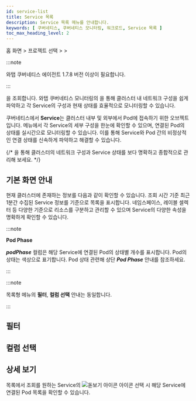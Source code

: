 ```yaml
---
id: service-list
title: Service 목록
description: Service 목록 메뉴를 안내합니다.
keywords: [ 쿠버네티스, 쿠버네티스 모니터링, 워크로드, Service 목록 ]
toc_max_heading_level: 2
---
```


홈 화면 &gt; 프로젝트 선택 &gt; <Cmdname sid="side_workload" className="uitext" /> &gt; <Cmdname sid="side_kubeServiceList" className="uitext" />

:::note 

와탭 쿠버네티스 에이전트 1.7.8 버전 이상이 필요합니다. 

:::

<Cmdname sid="side_kubeServiceList" className="uitext" />을 조회합니다. 와탭 쿠버네티스 모니터링의 <Cmdname sid="side_kubeServiceList" className="uitext" />을 통해 클러스터 내 네트워크 구성을 쉽게 파악하고 각 Service의 구성과 현재 상태를 효율적으로 모니터링할 수 있습니다.

쿠버네티스에서 **Service**는 클러스터 내부 및 외부에서 Pod에 접속하기 위한 오브젝트입니다. <Cmdname sid="side_kubeServiceList" className="uitext" /> 메뉴에서 각 Service의 세부 구성을 한눈에 확인할 수 있으며, 연결된 Pod의 상태를 실시간으로 모니터링할 수 있습니다. 이를 통해 Service와 Pod 간의 비정상적인 연결 상태를 신속하게 파악하고 해결할 수 있습니다. 

{/* <Cmdname sid="side_kubeServiceList" className="uitext" />을 통해 클러스터의 네트워크 구성과 Service 상태를 보다 명확하고 종합적으로 관리해 보세요. */}

## 기본 화면 안내

현재 클러스터에 존재하는 <Cmdname sid="side_kubeServiceList" className="uitext" /> 정보를 다음과 같이 확인할 수 있습니다. 조회 시간 기준 최근 1분간 수집된 Service 정보를 기준으로 목록을 표시합니다. 네임스페이스, 레이블 셀렉터 등 다양한 기준으로 리소스를 구분하고 관리할 수 있으며 Service의 다양한 속성을 명확하게 확인할 수 있습니다. 

<ImgLang img='k8s-service-list.png' desc='Service 목록' />

:::note

**Pod Phase** 

***podPhase*** 컬럼은 해당 Service에 연결된 Pod의 상태별 개수를 표시합니다. Pod의 상태는 색상으로 표기합니다. Pod 상태 관련해 상단 ***Pod Phase*** 안내를 참조하세요. 

:::

:::note 

목록형 메뉴의 **필터**, **컬럼 선택** 안내는 동일합니다.

:::

## 필터


<K8slistfilter />
  
## 컬럼 선택 


<K8slistcl />

## 상세 보기

목록에서 조회를 원하는 Service의 ![돋보기 아이콘](/img/ic-search.svg) <Cmdname sid="display_detail" className="uitext" /> 아이콘 선택 시 해당 Service에 연결된 Pod 목록을 확인할 수 있습니다. 

<ImgLang img='k8s-service-list-detail.png' desc='Service 목록 상세 보기' />